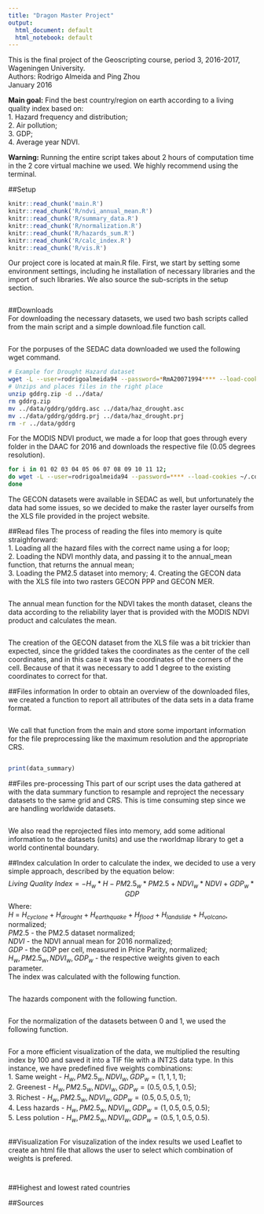 ```yaml
---
title: "Dragon Master Project"
output:
  html_document: default
  html_notebook: default
---
```

This is the final project of the Geoscripting course, period 3, 2016-2017, Wageningen University.  
Authors: Rodrigo Almeida and Ping Zhou  
January 2016  
  
__Main goal:__ Find the best country/region on earth according to a living quality index based on:   
1. Hazard frequency and distribution;  
2. Air pollution;  
3. GDP;  
4. Average year NDVI.  
  
__Warning:__ Running the entire script takes about 2 hours of computation time in the 2 core virtual machine we used. We highly recommend using the terminal.

##Setup  
```r
knitr::read_chunk('main.R')
knitr::read_chunk('R/ndvi_annual_mean.R')
knitr::read_chunk('R/summary_data.R')
knitr::read_chunk('R/normalization.R')
knitr::read_chunk('R/hazards_sum.R')
knitr::read_chunk('R/calc_index.R')
knitr::read_chunk('R/vis.R')
```
Our project core is located at main.R file. First, we start by setting some environment settings, including he installation of necessary libraries and the import of such libraries. We also source the sub-scripts in the setup section.  
```r
```
##Downloads  
For downloading the necessary datasets, we used two bash scripts called from the main script and a simple download.file function call.   
```r
```
For the porpuses of the SEDAC data downloaded we used the following wget command.
```bash
# Example for Drought Hazard dataset
wget -L --user=rodrigoalmeida94 --password=*RmA20071994**** --load-cookies ~/.cookies --save-cookies ~/.cookies --no-directories http://sedac.ciesin.columbia.edu/downloads/data/ndh/ndh-drought-hazard-frequency-distribution/gddrg.zip
# Unzips and places files in the right place
unzip gddrg.zip -d ../data/
rm gddrg.zip
mv ../data/gddrg/gddrg.asc ../data/haz_drought.asc
mv ../data/gddrg/gddrg.prj ../data/haz_drought.prj
rm -r ../data/gddrg
```
For the MODIS NDVI product, we made a for loop that goes through every folder in the DAAC for 2016 and downloads the respective file (0.05 degrees resolution).
```bash
for i in 01 02 03 04 05 06 07 08 09 10 11 12;
do wget -L --user=rodrigoalmeida94 --password=**** --load-cookies ~/.cookies --save-cookies ~/.cookies -r --no-parent -A '*.hdf' --no-directories -P ../data/http://e4ftl01.cr.usgs.gov/MOLT/MOD13C2.006/2016.$i.01/
done
```
The GECON datasets were available in SEDAC as well, but unfortunately the data had some issues, so we decided to make the raster layer ourselfs from the XLS file provided in the project website.  

##Read files
The process of reading the files into memory is quite straighforward:  
1. Loading all the hazard files with the correct name using a for loop;  
2. Loading the NDVI monthly data, and passing it to the annual_mean function, that returns the annual mean;  
3. Loading the PM2.5 dataset into memory; 
4. Creating the GECON data with the XLS file into two rasters GECON PPP and GECON MER.  
```r

```
The annual mean function for the NDVI takes the month dataset, cleans the data according to the reliability layer that is provided with the MODIS NDVI product and calculates the mean.  
```r

```
The creation of the GECON dataset from the XLS file was a bit trickier than expected, since the gridded takes the coordinates as the center of the cell coordinates, and in this case it was the coordinates of the corners of the cell. Because of that it was necessary to add 1 degree to the existing coordinates to correct for that.  

##Files information
In order to obtain an overview of the downloaded files, we created a function to report all attributes of the data sets in a data frame format.  
```r

```
We call that function from the main and store some important information for the file preprocessing like the maximum resolution and the appropriate CRS.
```r

```
```r
print(data_summary)
```

##Files pre-processing
This part of our script uses the data gathered at with the data summary function to resample and reproject the necessary datasets to the same grid and CRS. This is  time consuming step since we are handling worldwide datasets.
```r

```
We also read the reprojected files into memory, add some aditional information to the datasets (units) and use the rworldmap library to get a world continental boundary.

##Index calculation
In order to calculate the index, we decided to use a very simple approach, described by the equation below:  
$$Living\ Quality\ Index = - H_w * H - PM2.5_w * PM2.5 + NDVI_w * NDVI + GDP_w * GDP$$
Where:  
$H$ = $H_{cyclone}+H_{drought}+H_{earthquake}+H_{flood}+H_{landslide}+H_{volcano}$, normalized;  
$PM2.5$ - the PM2.5 dataset normalized;  
$NDVI$ - the NDVI annual mean for 2016 normalized;  
$GDP$ - the GDP per cell, measured in Price Parity, normalized;  
$H_w,PM2.5_w,NDVI_w,GDP_w$ - the respective weights given to each parameter.  
The index was calculated with the following function.

```r

```
The hazards component with the following function.
```r

```

For the normalization of the datasets between 0 and 1, we used the following function.
```r

```
For a more efficient visualization of the data, we multiplied the resulting index by 100 and saved it into a TIF file with a INT2S data type. In this instance, we have predefined five weights combinations:  
1. Same weight - $H_w,PM2.5_w,NDVI_w,GDP_w = (1,1,1,1)$;  
2. Greenest - $H_w,PM2.5_w,NDVI_w,GDP_w = (0.5,0.5,1,0.5)$;  
3. Richest - $H_w,PM2.5_w,NDVI_w,GDP_w = (0.5,0.5,0.5,1)$;  
4. Less hazards - $H_w,PM2.5_w,NDVI_w,GDP_w = (1,0.5,0.5,0.5)$;  
5. Less polution - $H_w,PM2.5_w,NDVI_w,GDP_w = (0.5,1,0.5,0.5)$.
```r

```

##Visualization
For visuzalization of the index results we used Leaflet to create an html file that allows the user to select which combination of weights is prefered.
```r

```
```r

```

##Highest and lowest rated countries

##Sources 

